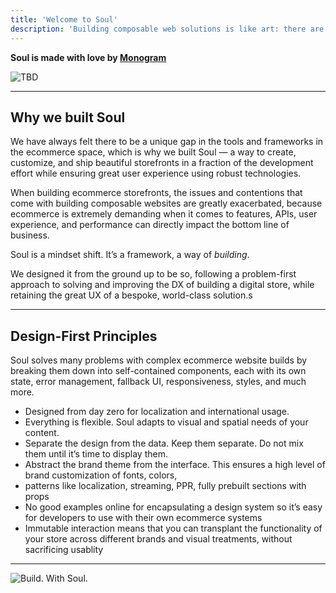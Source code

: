 ```yaml
---
title: 'Welcome to Soul'
description: 'Building composable web solutions is like art: there are no rules, just countless mediums (technologies). It is within the eye of the artist (engineer) to ‘paint’ these technologies and bring them together into a cohesive product that is greater than the sum of its parts. This was the fundamental foundational principle of Soul — it’s an opinionated yet completely customizable set of components to help you build a proper store grounded in proper design.'
---
```


**Soul is made with love by <a href="https://monogram.io" target="_blank">Monogram</a>**

![TBD](https://rstr.in/monogram/vibes/PO6Kkog4S1V)

---

## Why we built Soul

We have always felt there to be a unique gap in the tools and frameworks in the ecommerce space, which is why we built Soul — a way to create, customize, and ship beautiful storefronts in a fraction of the development effort while ensuring great user experience using robust technologies.

When building ecommerce storefronts, the issues and contentions that come with building composable websites are greatly exacerbated, because ecommerce is extremely demanding when it comes to features, APIs, user experience, and performance can directly impact the bottom line of business.

Soul is a mindset shift. It’s a framework, a way of *building*.

We designed it from the ground up to be so, following a problem-first approach to solving and improving the DX of building a digital store, while retaining the great UX of a bespoke, world-class solution.s

---

## Design-First Principles

Soul solves many problems with complex ecommerce website builds by breaking them down into self-contained components, each with its own state, error management, fallback UI, responsiveness, styles, and much more.

- Designed from day zero for localization and international usage.
- Everything is flexible. Soul adapts to visual and spatial needs of your content.
- Separate the design from the data. Keep them separate. Do not mix them until it’s time to display them.
- Abstract the brand theme from the interface. This ensures a high level of brand customization of fonts, colors,
- patterns like localization, streaming, PPR, fully prebuilt sections with props
- No good examples online for encapsulating a design system so it’s easy for developers to use with their own ecommerce systems
- Immutable interaction means that you can transplant the functionality of your store across different brands and visual treatments, without sacrificing usablity

---

![Build. With Soul.](https://rstr.in/monogram/vibes/FZHJGcaNAst)
